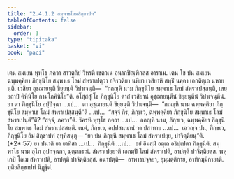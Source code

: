 ```yaml
---
title: "2.4.1.2 สมฺพาธโลมสิกฺขาปท"
tableOfContents: false
sidebar:
  order: 3
type: "tipitaka"
basket: "vi"
book: "paci"
---
```



<DynamicBreadcrumb />

<Division number="798" book="paci">

<Paragraph number="2579" book="paci">
เตน สมเยน พุทฺโธ ภควา สาวตฺถิยํ วิหรติ เชตวเน อนาถปิณฺฑิกสฺส อาราเม. เตน โข ปน สมเยน ฉพฺพคฺคิยา ภิกฺขุนิโย สมฺพาเธ โลมํ สํหราเปตฺวา อจิรวติยา นทิยา เวสิยาหิ สทฺธิํ นคฺคา เอกติตฺเถ นหายนฺติ. เวสิยา อุชฺฌายนฺติ ขิยฺยนฺติ วิปาเจนฺติ—  “กถญฺหิ นาม ภิกฺขุนิโย สมฺพาเธ โลมํ สํหราเปสฺสนฺติ, เสยฺยถาปิ คิหินิโย กามโภคินิโย”ติ.
</Paragraph>

<Paragraph number="2580" book="paci">
อโสฺสสุํ โข ภิกฺขุนิโย ตาสํ เวสิยานํ อุชฺฌายนฺตีนํ ขิยฺยนฺตีนํ วิปาเจนฺตีนํ. ยา ตา ภิกฺขุนิโย อปฺปิจฺฉา …เป…  ตา อุชฺฌายนฺติ ขิยฺยนฺติ วิปาเจนฺติ—  “กถญฺหิ นาม ฉพฺพคฺคิยา ภิกฺขุนิโย สมฺพาเธ โลมํ สํหราเปสฺสนฺตี”ติ …เป…  “สจฺจํ กิร, ภิกฺขเว, ฉพฺพคฺคิยา ภิกฺขุนิโย สมฺพาเธ โลมํ สํหราเปนฺตี”ติ? “สจฺจํ, ภควา”ติ. วิครหิ พุทฺโธ ภควา …เป…  กถญฺหิ นาม, ภิกฺขเว, ฉพฺพคฺคิยา ภิกฺขุนิโย สมฺพาเธ โลมํ สํหราเปสฺสนฺติ. เนตํ, ภิกฺขเว, อปฺปสนฺนานํ วา ปสาทาย …เป…  เอวญฺจ ปน, ภิกฺขเว, ภิกฺขุนิโย อิมํ สิกฺขาปทํ อุทฺทิสนฺตุ—
</Paragraph>

</Division>
<Division number="799" book="paci">

<Paragraph number="2581" book="paci">
<Emphasis>“ยา ปน ภิกฺขุนี สมฺพาเธ โลมํ สํหราเปยฺย, ปาจิตฺติยนฺ”</Emphasis>ติ. (*2*:<Emphasis>57</Emphasis>)
</Paragraph>

</Division>
<Division number="800" book="paci">

<Paragraph number="2582" book="paci">
<Emphasis>ยา ปนา</Emphasis>ติ ยา ยาทิสา …เป…  <Emphasis>ภิกฺขุนี</Emphasis>ติ …เป…  อยํ อิมสฺมิํ อตฺเถ อธิปฺเปตา ภิกฺขุนีติ.
</Paragraph>

<Paragraph number="2583" book="paci">
<Emphasis>สมฺพาโธ</Emphasis> นาม อุโภ อุปกจฺฉกา, มุตฺตกรณํ.
</Paragraph>

<Paragraph number="2584" book="paci">
<Emphasis>สํหราเปยฺยา</Emphasis>ติ เอกมฺปิ โลมํ สํหราเปติ, อาปตฺติ ปาจิตฺติยสฺส. พหุเกปิ โลเม สํหราเปติ, อาปตฺติ ปาจิตฺติยสฺส.
</Paragraph>

</Division>
<Division number="801" book="paci">

<Paragraph number="2585" book="paci">
อนาปตฺติ—  อาพาธปจฺจยา, อุมฺมตฺติกาย, อาทิกมฺมิกายาติ.

</Paragraph>
</Division>

<Paragraph number="2586" type="center" book="paci">
ทุติยสิกฺขาปทํ นิฏฺฐิตํ.
</Paragraph>